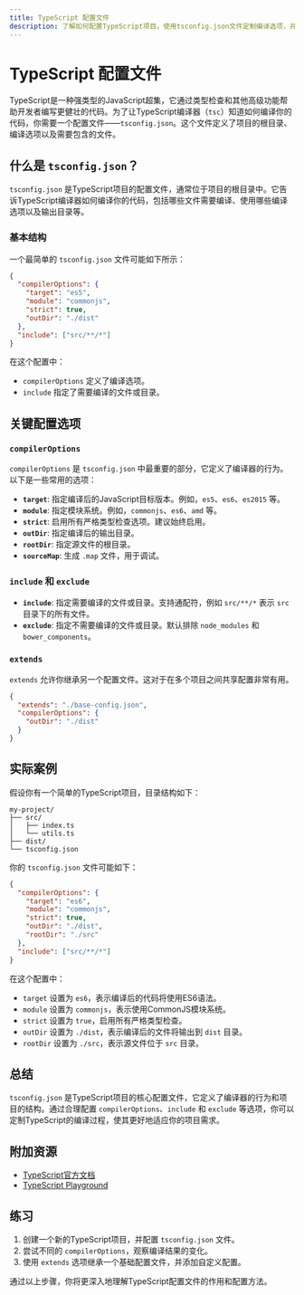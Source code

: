 ```yaml
---
title: TypeScript 配置文件
description: 了解如何配置TypeScript项目，使用tsconfig.json文件定制编译选项，并掌握其在实际项目中的应用。
---
```


# TypeScript 配置文件

TypeScript是一种强类型的JavaScript超集，它通过类型检查和其他高级功能帮助开发者编写更健壮的代码。为了让TypeScript编译器（`tsc`）知道如何编译你的代码，你需要一个配置文件——`tsconfig.json`。这个文件定义了项目的根目录、编译选项以及需要包含的文件。

## 什么是 `tsconfig.json`？

`tsconfig.json` 是TypeScript项目的配置文件，通常位于项目的根目录中。它告诉TypeScript编译器如何编译你的代码，包括哪些文件需要编译、使用哪些编译选项以及输出目录等。

### 基本结构

一个最简单的 `tsconfig.json` 文件可能如下所示：

```json
{
  "compilerOptions": {
    "target": "es5",
    "module": "commonjs",
    "strict": true,
    "outDir": "./dist"
  },
  "include": ["src/**/*"]
}
```

在这个配置中：
- `compilerOptions` 定义了编译选项。
- `include` 指定了需要编译的文件或目录。

## 关键配置选项

### `compilerOptions`

`compilerOptions` 是 `tsconfig.json` 中最重要的部分，它定义了编译器的行为。以下是一些常用的选项：

- **`target`**: 指定编译后的JavaScript目标版本。例如，`es5`、`es6`、`es2015` 等。
- **`module`**: 指定模块系统。例如，`commonjs`、`es6`、`amd` 等。
- **`strict`**: 启用所有严格类型检查选项。建议始终启用。
- **`outDir`**: 指定编译后的输出目录。
- **`rootDir`**: 指定源文件的根目录。
- **`sourceMap`**: 生成 `.map` 文件，用于调试。

### `include` 和 `exclude`

- **`include`**: 指定需要编译的文件或目录。支持通配符，例如 `src/**/*` 表示 `src` 目录下的所有文件。
- **`exclude`**: 指定不需要编译的文件或目录。默认排除 `node_modules` 和 `bower_components`。

### `extends`

`extends` 允许你继承另一个配置文件。这对于在多个项目之间共享配置非常有用。

```json
{
  "extends": "./base-config.json",
  "compilerOptions": {
    "outDir": "./dist"
  }
}
```

## 实际案例

假设你有一个简单的TypeScript项目，目录结构如下：

```
my-project/
├── src/
│   ├── index.ts
│   └── utils.ts
├── dist/
└── tsconfig.json
```

你的 `tsconfig.json` 文件可能如下：

```json
{
  "compilerOptions": {
    "target": "es6",
    "module": "commonjs",
    "strict": true,
    "outDir": "./dist",
    "rootDir": "./src"
  },
  "include": ["src/**/*"]
}
```

在这个配置中：
- `target` 设置为 `es6`，表示编译后的代码将使用ES6语法。
- `module` 设置为 `commonjs`，表示使用CommonJS模块系统。
- `strict` 设置为 `true`，启用所有严格类型检查。
- `outDir` 设置为 `./dist`，表示编译后的文件将输出到 `dist` 目录。
- `rootDir` 设置为 `./src`，表示源文件位于 `src` 目录。

## 总结

`tsconfig.json` 是TypeScript项目的核心配置文件，它定义了编译器的行为和项目的结构。通过合理配置 `compilerOptions`、`include` 和 `exclude` 等选项，你可以定制TypeScript的编译过程，使其更好地适应你的项目需求。

## 附加资源

- [TypeScript官方文档](https://www.typescriptlang.org/docs/)
- [TypeScript Playground](https://www.typescriptlang.org/play)

## 练习

1. 创建一个新的TypeScript项目，并配置 `tsconfig.json` 文件。
2. 尝试不同的 `compilerOptions`，观察编译结果的变化。
3. 使用 `extends` 选项继承一个基础配置文件，并添加自定义配置。

通过以上步骤，你将更深入地理解TypeScript配置文件的作用和配置方法。